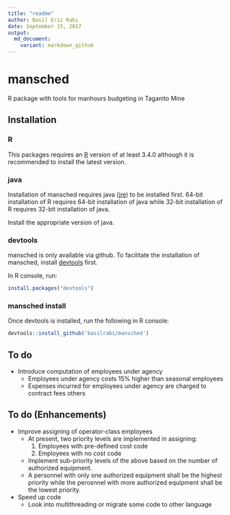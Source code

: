 ```yaml
---
title: "readme"
author: Basil Eric Rabi
date: September 15, 2017
output:
  md_document:
    variant: markdown_github
---
```


# mansched
R package with tools for manhours budgeting in Taganito Mine

## Installation

### R
This packages requires an [R](https://www.r-project.org/) version of at least
3.4.0 although it is recommended to install the latest version.

### java
Installation of mansched requires java
([jre](https://java.com/inc/BrowserRedirect1.jsp?locale=en)) to be installed 
first. 64-bit installation of R requires 64-bit installation of java while
32-bit installation of R requires 32-bit installation of java.

Install the appropriate version of java.

### devtools
mansched is only available via github.
To facilitate the installation of mansched, install
[devtools](https://github.com/hadley/devtools) first.

In R console, run:
```r
install.packages("devtools")
```

### mansched install
Once devtools is installed, run the following in R console:
```r
devtools::install_github('basilrabi/mansched')
```

## To do
* Introduce computation of employees under agency
    + Employees under agency costs 15% higher than seasonal employees
    + Expenses incurred for employees under agency are charged to contract fees
      others

## To do (Enhancements)
* Improve assigning of operator-class employees
    + At present, two priority levels are implemented in assigning:
        1. Employees with pre-defined cost code
        1. Employees with no cost code
    + Implement sub-priority levels of the above based on the number of
      authorized equipment.
    + A personnel with only one authorized equipment shall be the highest
      priority while the perosnnel with more authorized equipment shall be the 
      lowest priority.
* Speed up code
    + Look into multithreading or migrate some code to other language
